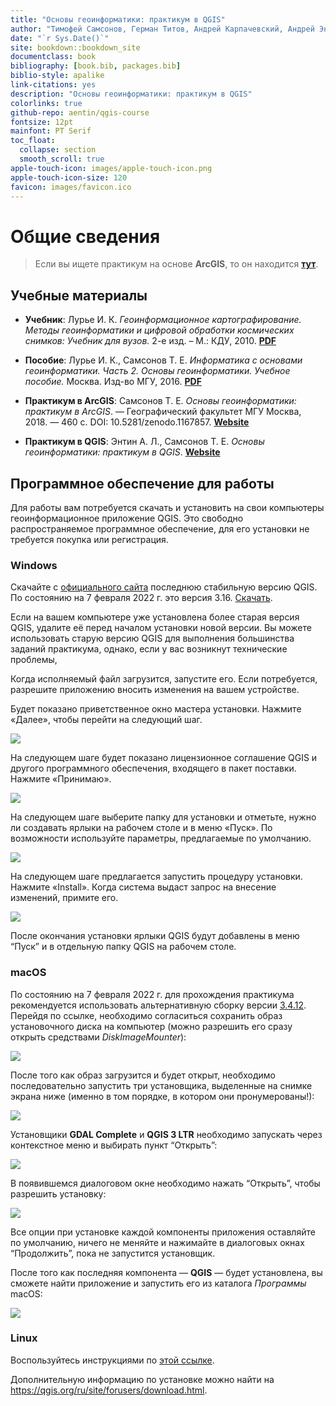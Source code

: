 ```yaml
--- 
title: "Основы геоинформатики: практикум в QGIS"
author: "Тимофей Самсонов, Герман Титов, Андрей Карпачевский, Андрей Энтин"
date: "`r Sys.Date()`"
site: bookdown::bookdown_site
documentclass: book
bibliography: [book.bib, packages.bib]
biblio-style: apalike
link-citations: yes
description: "Основы геоинформатики: практикум в QGIS"
colorlinks: true
github-repo: aentin/qgis-course
fontsize: 12pt
mainfont: PT Serif
toc_float:
  collapse: section
  smooth_scroll: true
apple-touch-icon: images/apple-touch-icon.png
apple-touch-icon-size: 120
favicon: images/favicon.ico
---
```


# Общие сведения {-}

> Если вы ищете практикум на основе __ArcGIS__, то он находится [__тут__](https://tsamsonov.github.io/arcgis-course/).

## Учебные материалы {-}

- __Учебник__: Лурье И. К. _Геоинформационное картографирование. Методы геоинформатики и цифровой обработки космических снимков: Учебник для вузов._ 2-е изд. – М.: КДУ, 2010. [__PDF__](https://istina.msu.ru/download/295728157/1jUpeD:roxrGk69x0LxZCpC5w_KNV0o390/)

- __Пособие__: Лурье И. К., Самсонов Т. Е. _Информатика с основами геоинформатики. Часть 2. Основы геоинформатики. Учебное пособие._ Москва. Изд-во МГУ, 2016. [__PDF__](https://istina.msu.ru/download/45821659/1ej66u:uSUtcUS-XmdMMyRRpC-yflDmCv8/)

- __Практикум в ArcGIS__: Самсонов Т. Е. _Основы геоинформатики: практикум в ArcGIS_. — Географический факультет МГУ Москва, 2018. — 460 с. DOI: 10.5281/zenodo.1167857. [__Website__](https://tsamsonov.github.io/arcgis-course/)

- __Практикум в QGIS__: Энтин А. Л., Самсонов Т. Е. _Основы геоинформатики: практикум в QGIS_. [__Website__](https://aentin.github.io/qgis-course/)

<!-- - __Презентации__: -->

<!--   - [Привязка](https://1drv.ms/p/s!AmtmZDq3JgxHgZ1VMkl568n2flOdyg?e=zjwgJt){target="_blank"} -->

<!--   - [Пространственное моделирование и пространственная интерполяция](https://1drv.ms/p/s!AmtmZDq3JgxHgZ1X_f0g_iu-lbC-dg?e=mW6Jjb){target="_blank"} -->

<!--   - [ГИС-проект](https://1drv.ms/p/s!AmtmZDq3JgxHgZ1Umn-wlCou1CFBFQ?e=TqyBy5){target="_blank"} -->

<!--   - [Итоговая лекция по курсу](https://1drv.ms/p/s!AmtmZDq3JgxHgZ1WdopazJmTuqeE8A?e=WeWhcG){target="_blank"} -->
<!-- <!--   - *Фундаментальные понятия геоинформатики*: [__PDF__](https://www.dropbox.com/s/skfry975yev660o/GIS_Models_Referencing.pdf?dl=0) -->
<!-- <!--   - *Географическая информация*: [__PDF__](https://www.dropbox.com/s/15x9c5a1zkk34ep/GIS_Information_Economics.pdf?dl=0) -->
<!-- <!--   - *Программное обеспечение ГИС (17 апреля)*: [__PPT__](https://1drv.ms/p/s!AmtmZDq3JgxHgZYyWa7tCh6cnSncZg?e=4uXt7L) -->
<!-- <!--   - *Обзор программных средств ГИС (17 апреля)*: [__PPT__](https://1drv.ms/b/s!AmtmZDq3JgxHgZYzXaJpig-PVM3g0A?e=XrTnyu) -->
<!-- <!--   - *Технологии пространственного моделирования (20 марта, 27 марта)*: [__PPT__](https://1drv.ms/p/s!AmtmZDq3JgxHgZUH2LWFrSxmy9FnEw?e=NGpBCU) -->
<!-- <!--   - *Основные этапы развития ГИС. Типы ГИС (10 апреля)*: [__PPT__](https://1drv.ms/p/s!AmtmZDq3JgxHgZYTeyK01FEjAt-08w?e=IXMy3D) --> <!--[__PPT__](https://1drv.ms/p/s!AmtmZDq3JgxHgZYS0k69BhHwrTxFzw?e=VL6xWU) -->
<!-- <!--   - *Обзорная лекция (24 апреля)*: [__PPT__](https://1drv.ms/p/s!AmtmZDq3JgxHgZY1r1o6Vj4-J7ohlA?e=o6796y) -->

## Программное обеспечение для работы {-}

Для работы вам потребуется скачать и установить на свои компьютеры геоинформационное приложение QGIS. Это свободно распространяемое программное обеспечение, для его установки не требуется покупка или регистрация. 

### Windows {-}

Скачайте с [официального сайта](https://qgis.org/ru/site/forusers/download.html) последнюю стабильную версию QGIS. По состоянию на 7 февраля 2022 г. это версия 3.16. [Скачать](https://qgis.org/downloads/QGIS-OSGeo4W-3.16.16-1.msi).

Если на вашем компьютере уже установлена более старая версия QGIS, удалите её перед началом установки новой версии. Вы можете использовать старую версию QGIS для выполнения большинства заданий практикума, однако, если у вас возникнут технические проблемы, 

Когда исполняемый файл загрузится, запустите его. Если потребуется, разрешите приложению вносить изменения на вашем устройстве. 

Будет показано приветственное окно мастера установки. Нажмите «Далее», чтобы перейти на следующий шаг.

![](images/installation_instruction_win/win01.png)

На следующем шаге будет показано лицензионное соглашение QGIS и другого программного обеспечения, входящего в пакет поставки. Нажмите «Принимаю».

![](images/installation_instruction_win/win02.png)

На следующем шаге выберите папку для установки и отметьте, нужно ли создавать ярлыки на рабочем столе и в меню «Пуск». По возможности используйте параметры, предлагаемые по умолчанию.

![](images/installation_instruction_win/win03.png)

На следующем шаге предлагается запустить процедуру установки. Нажмите «Install». Когда система выдаст запрос на внесение изменений, примите его.

![](images/installation_instruction_win/win04.png)

После окончания установки ярлыки QGIS будут добавлены в меню "Пуск" и в отдельную папку QGIS на рабочем столе.

<!-- ![](images/installation_instruction_win/win05.png) -->

### macOS {-}

По состоянию на 7 февраля 2022 г. для прохождения практикума рекомендуется использовать альтернативную сборку версии [3.4.12](https://www.kyngchaos.com/files/software/qgis/QGIS-macOS-3.4.12-1.dmg). Перейдя по ссылке, необходимо согласиться сохранить образ установочного диска  на компьютер (можно разрешить его сразу открыть средствами _DiskImageMounter_):

![](images/installation_instruction_mac/mac01.png)

После того как образ загрузится и будет открыт, необходимо последовательно запустить три установщика, выделенные на снимке экрана ниже (именно в том порядке, в котором они пронумерованы!):

![](images/installation_instruction_mac/mac02.png)

Установщики __GDAL Complete__ и __QGIS 3 LTR__ необходимо запускать через контекстное меню и выбирать пункт "Открыть":

![](images/installation_instruction_mac/mac03.png)

В появившемся диалоговом окне необходимо нажать "Открыть", чтобы разрешить установку:

![](images/installation_instruction_mac/mac04.png)

Все опции при установке каждой компоненты приложения оставляйте по умолчанию, ничего не меняйте и нажимайте в диалоговых окнах "Продолжить", пока не запустится установщик.

После того как последняя компонента — __QGIS__ — будет установлена, вы сможете найти приложение и запустить его из каталога _Программы_ macOS:

![](images/installation_instruction_mac/mac05.png)

### Linux {-}

Воспользуйтесь инструкциями по [этой ссылке](https://qgis.org/ru/site/forusers/alldownloads.html#linux).

Дополнительную информацию по установке можно найти на [https://qgis.org/ru/site/forusers/download.html](https://qgis.org/ru/site/forusers/download.html).

<!-- # Введение{-} -->

<!-- Практикум разрабатывается для студентов кафедры картографии и геоинформатики географического факультета МГУ имени М.В. Ломоносова. Упражнения выполяются в свободно распространяемом ГИС-пакете [QGIS](https://www.qgis.org/ru/site/forusers/download.html). На занятиях вы можете пользоваться стационарными компьютерами в аудитории 1903, а для выполнения домашних работ вам нужно будет установить QGIS на ваши личные машины. -->

<!-- Сдавать отчёты и домашние работы мы будем через [Google Classroom](https://classroom.google.com). Для того, чтобы присоединиться к курсу, нужно: -->

<!-- 1. Зарегистрировать аккаунт Google. Для этого не обязательно создавать почтовый ящик в Google Mail, можно воспользоваться любой имеющейся почтой. -->
<!-- 2. Зайти на главную страницу Google Classroom (https://classroom.google.com) -->
<!-- 3. Присоединиться к курсу по коду **`glb5hvb`**. -->

<!-- Практиум находится в разработке, поэтому вы неизбежно столкнётесь с ошибками в данных, процедурах и текстах упражнений. О любых найденных ошибках, опечатках и выявленных проблемах с программным обеспечением прошу немедленно сообщать преподавателю одним из следующих способов: через систему учёта ошибок GitHub (Issues), через Classroom, по [электронной почте](mailto:aentin@geogr.msu.ru). -->

<!-- *Сейчас практикум доступен только в формате HTML, возможность его использования в других форматах (PDF, EPUB) будет реализована позже.* -->

<!-- **Перед выполнением практикума необходимо внимательно ознакомиться с регламентом и тщательно придерживаться его при выполнении заданий.** -->

<!-- ## Регламент{-} -->

<!-- Вы можете выполнять упражнения как на своих личных компьютерах, так и на стационарных компьютерах, которые имеются в аудитории 1903. Если вы пользуетесь личным компьютером, рекомендую создать папку `GIS` в корне одного из дисков и помещать материалы упражнений туда. Если вы работаете на компьютерах в 1903, соблюдайте следующие требования: -->

<!-- - __Ваша личная рабочая директория должна иметь адрес__ -->

<!--     `D:\GIS\<ваша кафедра>\<фамилия>` -->

<!--     Например, студент 207 группы Петров хранит результаты своей работы в каталоге `D:\GIS\207_CAR\Petrov`. Если в группе есть несколько человек с одинаковой фамилией, добавляйте к фамилии первые буквы имени и отчества, например: `D:\GIS\207_CAR\PetrovIS` -->

<!-- - __Каждое задание вы начинаете с того, что копируете соответствующую папку в свою директорию на локальном диске D.__ -->

<!--     Исходные данные для выполнения упражнений размещаются в виде файлового архива в Google Classroom. Вы скачиваете этот архив и распаковываете его в свою директорию -->

<!-- - __Отчётные файлы по упражнениям сдаются только через Classroom.__ -->
